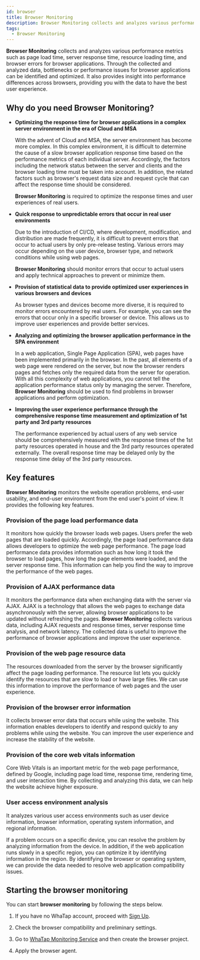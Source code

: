 ```yaml
---
id: browser
title: Browser Monitoring
description: Browser Monitoring collects and analyzes various performance metrics such as page load time, server response time, resource loading time, and browser errors for browser applications.
tags:
  - Browser Monitoring
---
```


**Browser Monitoring** collects and analyzes various performance metrics such as page load time, server response time, resource loading time, and browser errors for browser applications. Through the collected and analyzed data, bottlenecks or performance issues for browser applications can be identified and optimized. It also provides insight into performance differences across browsers, providing you with the data to have the best user experience.

## Why do you need Browser Monitoring?

- **Optimizing the response time for browser applications in a complex server environment in the era of Cloud and MSA**

  With the advent of Cloud and MSA, the server environment has become more complex. In this complex environment, it is difficult to determine the cause of a slow browser application response time based on the performance metrics of each individual server. Accordingly, the factors including the network status between the server and clients and the browser loading time must be taken into account. In addition, the related factors such as browser's request data size and request cycle that can affect the response time should be considered.

  **Browser Monitoring** is required to optimize the response times and user experiences of real users.

- **Quick response to unpredictable errors that occur in real user environments**

  Due to the introduction of CI/CD, where development, modification, and distribution are made frequently, it is difficult to prevent errors that occur to actual users by only pre-release testing. Various errors may occur depending on the user device, browser type, and network conditions while using web pages. 

  **Browser Monitoring** should monitor errors that occur to actual users and apply technical approaches to prevent or minimize them.

- **Provision of statistical data to provide optimized user experiences in various browsers and devices**

  As browser types and devices become more diverse, it is required to monitor errors encountered by real users. For example, you can see the errors that occur only in a specific browser or device. This allows us to improve user experiences and provide better services.

- **Analyzing and optimizing the browser application performance in the SPA environment**

  In a web application, Single Page Application (SPA), web pages have been implemented primarily in the browser. In the past, all elements of a web page were rendered on the server, but now the browser renders pages and fetches only the required data from the server for operation. With all this complexity of web applications, you cannot tell the application performance status only by managing the server. Therefore, **Browser Monitoring** should be used to find problems in browser applications and perform optimization.

- **Improving the user experience performance through the comprehensive response time measurement and optimization of 1st party and 3rd party resources**

  The performance experienced by actual users of any web service should be comprehensively measured with the response times of the 1st party resources operated in house and the 3rd party resources operated externally. The overall response time may be delayed only by the response time delay of the 3rd party resources.

## Key features

**Browser Monitoring** monitors the website operation problems, end-user usability, and end-user environment from the end user's point of view. It provides the following key features.

### Provision of the page load performance data

<ImgLang img='browser-pageload-timeline.png' desc='Page load timeline' />

<ImgLang img='browser-pageload-details.png' desc='Page load details' />

It monitors how quickly the browser loads web pages. Users prefer the web pages that are loaded quickly. Accordingly, the page load performance data allows developers to optimize the web page performance. The page load performance data provides information such as how long it took the browser to load pages, how long the page elements were loaded, and the server response time. This information can help you find the way to improve the performance of the web pages.

### Provision of AJAX performance data

<ImgLang img='browser-ajax-hitmap.png' desc='AJAX hitmap' />

It monitors the performance data when exchanging data with the server via AJAX. AJAX is a technology that allows the web pages to exchange data asynchronously with the server, allowing browser applications to be updated without refreshing the pages. **Browser Monitoring** collects various data, including AJAX requests and response times, server response time analysis, and network latency. The collected data is useful to improve the performance of browser applications and improve the user experience.

### Provision of the web page resource data

<ImgLang img='browser-page-resource-list.png' desc='Web page resource list' />

The resources downloaded from the server by the browser significantly affect the page loading performance. The resource list lets you quickly identify the resources that are slow to load or have large files. We can use this information to improve the performance of web pages and the user experience.

### Provision of the browser error information

<ImgLang img='browser-error-info.png' desc='Browser error information' />

It collects browser error data that occurs while using the website. This information enables developers to identify and respond quickly to any problems while using the website. You can improve the user experience and increase the stability of the website.

### Provision of the core web vitals information

<ImgLang img='rum-core-web-vitals.png' desc='Core web vitals' />

Core Web Vitals is an important metric for the web page performance, defined by Google, including page load time, response time, rendering time, and user interaction time. By collecting and analyzing this data, we can help the website achieve higher exposure.

### User access environment analysis

<ImgLang img='browser-user-env.png' desc='User environments' />

It analyzes various user access environments such as user device information, browser information, operating system information, and regional information.

If a problem occurs on a specific device, you can resolve the problem by analyzing information from the device. In addition, if the web application runs slowly in a specific region, you can optimize it by identifying information in the region. By identifying the browser or operating system, we can provide the data needed to resolve web application compatibility issues.

## Starting the browser monitoring

You can start **browser monitoring** by following the steps below.

1. If you have no WhaTap account, proceed with [Sign Up](https://www.whatap.io/en/signup/).

2. Check the browser compatibility and preliminary settings.

3. Go to [WhaTap Monitoring Service](https://service.whatap.io) and then create the browser project.

4. Apply the browser agent.
